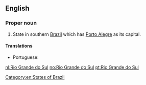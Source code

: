 ==English==
{{wikipedia}}

===Proper noun===
{{en-proper noun|head=[[Rio]] [[Grande]] [[do]] [[Sul]]}}

# State in southern [[Brazil]] which has [[Porto Alegre]] as its capital.

====Translations====
{{trans-top|state in southern Brazil}}
* Portuguese: {{t|pt|Rio Grande do Sul|m}}
{{trans-mid}}
{{trans-bottom}}

[[Category:en:States of Brazil]]

[[nl:Rio Grande do Sul]]
[[no:Rio Grande do Sul]]
[[pt:Rio Grande do Sul]]
